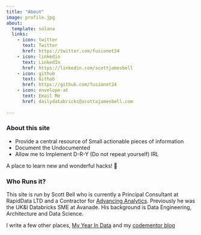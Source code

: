 ```yaml
---
title: "About"
image: profile.jpg
about:
  template: solana
  links:
    - icon: twitter
      text: Twitter
      href: https://twitter.com/fusionet24
    - icon: linkedin
      text: LinkedIn
      href: https://linkedin.com/scottjamesbell
    - icon: github
      text: Github
      href: https://github.com/fusionet24
    - icon: envelope-at
      text: Email Me
      href: dailydatabricks@scottajamesbell.com
      
---
```

### About this site

- Provide a central resource of Small actionable pieces of information 
- Document the Undocumented 
- Allow me to Implement D-R-Y (Do not repeat yourself) IRL

A place to learn new and wonderful hacks! 🤠

### Who Runs it?

This site is run by Scott Bell who is currently a Principal Consultant at RapidData LTD and a Contractor for [Advancing Analytics](https://www.advancinganalytics.co.uk/). Previously he was the UK&I Databricks SME at Avanade. His background is Data Engineering, Architecture and Data Science.

I write a few other places, [My Year In Data](https://www.myyearindata.com) and my [codementor blog](https://www.codementor.io/@fusionet24/create-your-own-magic-commands-in-databricks-1w8y1pdpqe)

